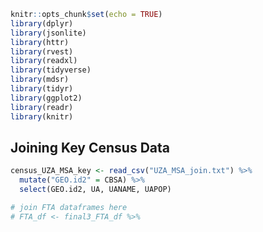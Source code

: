 ```r
knitr::opts_chunk$set(echo = TRUE)
library(dplyr)
library(jsonlite)
library(httr)
library(rvest)
library(readxl)
library(tidyverse)
library(mdsr)   
library(tidyr)
library(ggplot2)
library(readr)
library(knitr)
```

## Joining Key Census Data
```r
census_UZA_MSA_key <- read_csv("UZA_MSA_join.txt") %>% 
  mutate("GEO.id2" = CBSA) %>% 
  select(GEO.id2, UA, UANAME, UAPOP)

# join FTA dataframes here
# FTA_df <- final3_FTA_df %>% 
  

```